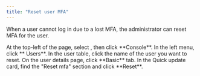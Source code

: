 ```yaml
---
title: "Reset user MFA"
---
```


When a user cannot log in due to a lost MFA, the administrator can reset MFA for the user.

<Steps>

<Step>
At the top-left of the page, select <Icon icon="bars" />, then click <Icon icon="desktop" /> **Console**.
</Step>

<Step>
In the left menu, click **<Icon icon="user" /> Users**.
</Step>

<Step>
In the user table, click the name of the user you want to reset.
</Step>

<Step>
On the user details page, click **Basic** tab.
</Step>

<Step>
In the Quick update card, find the "Reset mfa" section and click **Reset**.
</Step>

</Steps>